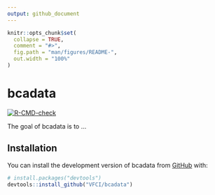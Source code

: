 ```yaml
---
output: github_document
---
```


<!-- README.md is generated from README.Rmd. Please edit that file -->

```r
knitr::opts_chunk$set(
  collapse = TRUE,
  comment = "#>",
  fig.path = "man/figures/README-",
  out.width = "100%"
)
```

# bcadata

<!-- badges: start -->
[![R-CMD-check](https://github.com/vfci/vfci/actions/workflows/R-CMD-check.yaml/badge.svg)](https://github.com/vfci/vfci/actions/workflows/R-CMD-check.yaml)
<!-- badges: end -->

The goal of bcadata is to ...

## Installation

You can install the development version of bcadata from [GitHub](https://github.com/) with:
``` r
# install.packages("devtools")
devtools::install_github("VFCI/bcadata")
```